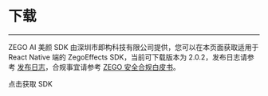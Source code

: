 # 下载

- - -


ZEGO AI 美颜 SDK 由深圳市即构科技有限公司提供，您可以在本页面获取适用于 React Native 端的 ZegoEffects SDK，当前可下载版本为 2.0.2，发布日志请参考 [发布日志](!Release_Notes/Release_Notes)，合规事宜请参考 [ZEGO 安全合规白皮书](#16142)。

<Card title="ZegoEffects SDK v2.0.2" href="https://www.npmjs.com/package/@zegocloud/zego-effects-reactnative" target="_blank">
点击获取 SDK
</Card>